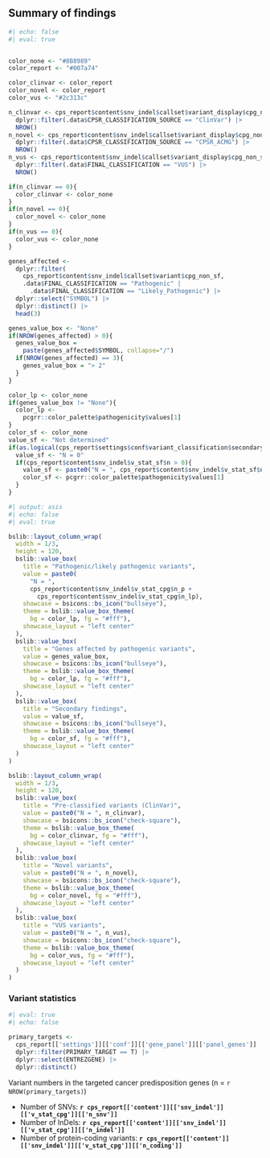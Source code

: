 

## Summary of findings

```r
#| echo: false
#| eval: true


color_none <- "#8B8989"
color_report <- "#007a74"

color_clinvar <- color_report
color_novel <- color_report
color_vus <- "#2c313c"

n_clinvar <- cps_report$content$snv_indel$callset$variant_display$cpg_non_sf |>
  dplyr::filter(.data$CPSR_CLASSIFICATION_SOURCE == "ClinVar") |>
  NROW()
n_novel <- cps_report$content$snv_indel$callset$variant_display$cpg_non_sf |>
  dplyr::filter(.data$CPSR_CLASSIFICATION_SOURCE == "CPSR_ACMG") |>
  NROW()
n_vus <- cps_report$content$snv_indel$callset$variant_display$cpg_non_sf |>
  dplyr::filter(.data$FINAL_CLASSIFICATION == "VUS") |>
  NROW()

if(n_clinvar == 0){
  color_clinvar <- color_none
}
if(n_novel == 0){
  color_novel <- color_none
}
if(n_vus == 0){
  color_vus <- color_none
}

genes_affected <- 
  dplyr::filter(
    cps_report$content$snv_indel$callset$variant$cpg_non_sf, 
    .data$FINAL_CLASSIFICATION == "Pathogenic" |
      .data$FINAL_CLASSIFICATION == "Likely_Pathogenic") |> 
  dplyr::select("SYMBOL") |>
  dplyr::distinct() |>
  head(3)

genes_value_box <- "None"
if(NROW(genes_affected) > 0){
  genes_value_box = 
    paste(genes_affected$SYMBOL, collapse="/")
  if(NROW(genes_affected) == 3){
    genes_value_box = "> 2"
  }
}

color_lp <- color_none
if(genes_value_box != "None"){
  color_lp <- 
    pcgrr::color_palette$pathogenicity$values[1]
}
color_sf <- color_none
value_sf <- "Not determined"
if(as.logical(cps_report$settings$conf$variant_classification$secondary_findings) == TRUE){
  value_sf <- "N = 0"
  if(cps_report$content$snv_indel$v_stat_sf$n > 0){
    value_sf <- paste0("N = ", cps_report$content$snv_indel$v_stat_sf$n)
    color_sf <- pcgrr::color_palette$pathogenicity$values[1]
  }
}

```

```r
#| output: asis
#| echo: false
#| eval: true

bslib::layout_column_wrap(
  width = 1/3,
  height = 120,
  bslib::value_box(
    title = "Pathogenic/likely pathogenic variants",
    value = paste0(
      "N = ", 
      cps_report$content$snv_indel$v_stat_cpg$n_p + 
        cps_report$content$snv_indel$v_stat_cpg$n_lp),
    showcase = bsicons::bs_icon("bullseye"), 
    theme = bslib::value_box_theme(
      bg = color_lp, fg = "#fff"),
    showcase_layout = "left center"
  ),
  bslib::value_box(
    title = "Genes affected by pathogenic variants",
    value = genes_value_box,
    showcase = bsicons::bs_icon("bullseye"),
    theme = bslib::value_box_theme(
      bg = color_lp, fg = "#fff"),
    showcase_layout = "left center"
  ),
  bslib::value_box(
    title = "Secondary findings",
    value = value_sf,
    showcase = bsicons::bs_icon("bullseye"),
    theme = bslib::value_box_theme(
      bg = color_sf, fg = "#fff"),
    showcase_layout = "left center"
  )
)

bslib::layout_column_wrap(
  width = 1/3,
  height = 120,
  bslib::value_box(
    title = "Pre-classified variants (ClinVar)",
    value = paste0("N = ", n_clinvar),
    showcase = bsicons::bs_icon("check-square"),
    theme = bslib::value_box_theme(
      bg = color_clinvar, fg = "#fff"),
    showcase_layout = "left center"
  ),
  bslib::value_box(
    title = "Novel variants",
    value = paste0("N = ", n_novel),
    showcase = bsicons::bs_icon("check-square"),
    theme = bslib::value_box_theme(
      bg = color_novel, fg = "#fff"),
    showcase_layout = "left center"
  ),
  bslib::value_box(
    title = "VUS variants",
    value = paste0("N = ", n_vus),
    showcase = bsicons::bs_icon("check-square"),
    theme = bslib::value_box_theme(
      bg = color_vus, fg = "#fff"),
    showcase_layout = "left center"
  )
)
```

### Variant statistics 

```r
#| eval: true
#| echo: false

primary_targets <- 
  cps_report[['settings']][['conf']][['gene_panel']][['panel_genes']] |>
  dplyr::filter(PRIMARY_TARGET == T) |>
  dplyr::select(ENTREZGENE) |>
  dplyr::distinct()
```

Variant numbers in the targeted cancer predisposition genes (n = `r NROW(primary_targets)`)

* Number of SNVs: __`r cps_report[['content']][['snv_indel']][['v_stat_cpg']][['n_snv']]`__
* Number of InDels: __`r cps_report[['content']][['snv_indel']][['v_stat_cpg']][['n_indel']]`__
* Number of protein-coding variants: __`r cps_report[['content']][['snv_indel']][['v_stat_cpg']][['n_coding']]`__

<br><br>
